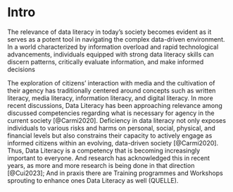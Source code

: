 # Intro

The relevance of data literacy in today's society becomes evident as it serves as a potent tool in navigating the complex data-driven environment. In a world characterized by information overload and rapid technological advancements, individuals equipped with strong data literacy skills can discern patterns, critically evaluate information, and make informed decisions

The exploration of citizens' interaction with media and the cultivation of their agency has traditionally centered around concepts such as written literacy, media literacy, information literacy, and digital literacy. In more recent discussions, Data Literacy has been approaching relevance among discussed competencies regarding what is necessary for agency in the current society [@Carmi2020]. Deficiency in data literacy not only exposes individuals to various risks and harms on personal, social, physical, and financial levels but also constrains their capacity to actively engage as informed citizens within an evolving, data-driven society [@Carmi2020]. Thus, Data Literacy is a competency that is becoming increasingly important to everyone. And research has acknowledged this in recent years, as more and more research is being done in that direction [@Cui2023]; And in praxis there are Training programmes and Workshops sprouting to enhance ones Data Literacy as well (QUELLE). 